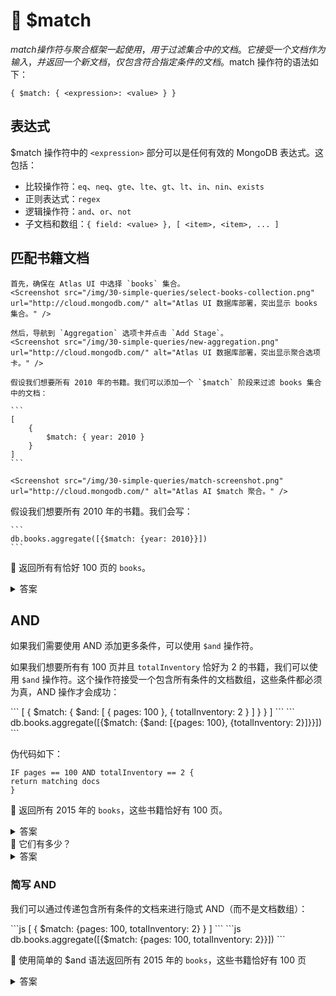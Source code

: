 
# 👐 $match

$match 操作符与聚合框架一起使用，用于过滤集合中的文档。它接受一个文档作为输入，并返回一个新文档，仅包含符合指定条件的文档。$match 操作符的语法如下：

```
{ $match: { <expression>: <value> } }
```

## 表达式

$match 操作符中的 `<expression>` 部分可以是任何有效的 MongoDB 表达式。这包括：

* 比较操作符：`eq`、`neq`、`gte`、`lte`、`gt`、`lt`、`in`、`nin`、`exists`
* 正则表达式：`regex`
* 逻辑操作符：`and`、`or`、`not`
* 子文档和数组：`{ field: <value> }, [ <item>, <item>, ... ]`

## 匹配书籍文档

<Tabs groupId="aggregations-year">
  <TabItem value="atlas" label="Atlas UI">

    首先，确保在 Atlas UI 中选择 `books` 集合。
    <Screenshot src="/img/30-simple-queries/select-books-collection.png" url="http://cloud.mongodb.com/" alt="Atlas UI 数据库部署，突出显示 books 集合。" />

    然后，导航到 `Aggregation` 选项卡并点击 `Add Stage`。
    <Screenshot src="/img/30-simple-queries/new-aggregation.png" url="http://cloud.mongodb.com/" alt="Atlas UI 数据库部署，突出显示聚合选项卡。" />

    假设我们想要所有 2010 年的书籍。我们可以添加一个 `$match` 阶段来过滤 books 集合中的文档：

    ```
    [
        {
            $match: { year: 2010 }
        }
    ]
    ```

    <Screenshot src="/img/30-simple-queries/match-screenshot.png" url="http://cloud.mongodb.com/" alt="Atlas AI $match 聚合。" />

  </TabItem>
  <TabItem value="mongodb-shell" label="MongoDB Shell">
    假设我们想要所有 2010 年的书籍。我们会写：

    ```
    db.books.aggregate([{$match: {year: 2010}}])
    ```
  </TabItem>
</Tabs>

👐 返回所有有恰好 100 页的 `books`。

<details>
<summary>答案</summary>
<div>

<Tabs groupId="aggregations-pages">
  <TabItem value="atlas" label="Atlas UI">
```
[
    {
        $match: { pages: 100 }
    }
]
```

  </TabItem>
  <TabItem value="mongodb-shell" label="MongoDB Shell">
```
db.books.aggregate([{$match: {pages: 100}}])
```
  </TabItem>
</Tabs>

</div>
</details>

## AND

如果我们需要使用 AND 添加更多条件，可以使用 `$and` 操作符。

如果我们想要所有有 100 页并且 `totalInventory` 恰好为 2 的书籍，我们可以使用 `$and` 操作符。这个操作符接受一个包含所有条件的文档数组，这些条件都必须为真，AND 操作才会成功：

<Tabs groupId="aggregations-and">
  <TabItem value="atlas" label="Atlas UI">
```
[
    {
        $match: {
            $and: [
                { pages: 100 },
                { totalInventory: 2 }
            ]
        }
    }
]
```
  </TabItem>
  <TabItem value="mongodb-shell" label="MongoDB Shell">
```
db.books.aggregate([{$match: {$and: [{pages: 100}, {totalInventory: 2}]}}])
```
  </TabItem>
</Tabs>

伪代码如下：
```
IF pages == 100 AND totalInventory == 2 {
return matching docs
}
```

👐 返回所有 2015 年的 `books`，这些书籍恰好有 100 页。

<details>
<summary>答案</summary>
<div>

<Tabs groupId="aggregations">
  <TabItem value="atlas" label="Atlas UI">
```js
[
    {
        $match: {
            $and: [
                { pages: 100 },
                { year: 2015 }
            ]
        }
    }
]
```
  </TabItem>
  <TabItem value="mongodb-shell" label="MongoDB Shell">
```
db.books.aggregate([{$match: {$and: [{pages: 100}, {year: 2015}]}}])
```
  </TabItem>
</Tabs>

</div>
</details>
👐 它们有多少？

<details>
<summary>答案</summary>
<div>

<Tabs groupId="aggregations">
  <TabItem value="atlas" label="Atlas UI">
```js
[
    {
        $match: {
            $and: [
                { pages: 100 },
                { year: 2015 }
            ]
        }
    },
    {
        $count: "books_count"
    }
]
```
  </TabItem>
  <TabItem value="mongodb-shell" label="MongoDB Shell">
```js
db.books.aggregate([{$match: {$and: [{pages: 100}, {year: 2015}]}}]).itcount()
```
  </TabItem>
</Tabs>
</div>
</details>

### 简写 AND

我们可以通过传递包含所有条件的文档来进行隐式 AND（而不是文档数组）：

<Tabs groupId="aggregations-shorthand-and">
  <TabItem value="atlas" label="Atlas UI">
```js
[
    {
        $match: {pages: 100, totalInventory: 2}
    }
]
```
  </TabItem>
  <TabItem value="mongodb-shell" label="MongoDB Shell">
```js
db.books.aggregate([{$match: {pages: 100, totalInventory: 2}}])
```
  </TabItem>
</Tabs>

👐 使用简单的 $and 语法返回所有 2015 年的 `books`，这些书籍恰好有 100 页

<details>
<summary>答案</summary>
<div>

<Tabs groupId="aggregations-shorthand-and-exercise">
  <TabItem value="atlas" label="Atlas UI">
```js
[
    {
        $match: {pages: 100, year: 2015}
    }
]
```
  </TabItem>
  <TabItem value="mongodb-shell" label="MongoDB Shell">
```js
db.books.aggregate([{$match: {pages: 100, year: 2015}}])
```
  </TabItem>
</Tabs>
</div>
</details>